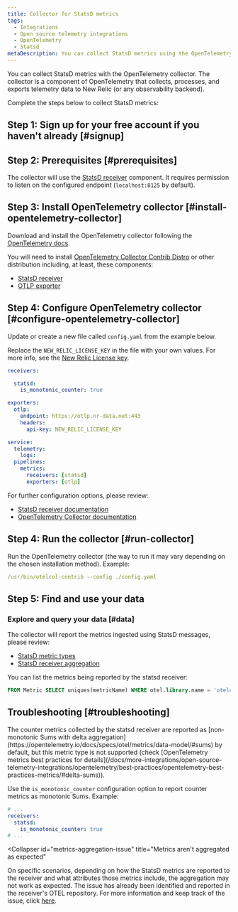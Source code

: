 ```yaml
---
title: Collector for StatsD metrics
tags:
  - Integrations
  - Open source telemetry integrations
  - OpenTelemetry
  - Statsd
metaDescription: You can collect StatsD metrics using the OpenTelemetry collector.
---
```


You can collect StatsD metrics with the OpenTelemetry collector. The collector is a component of OpenTelemetry that collects, processes, and exports telemetry data to New Relic (or any observability backend).

Complete the steps below to collect StatsD metrics:

## Step 1: Sign up for your free account if you haven't already [#signup]

<InlineSignup />

## Step 2: Prerequisites [#prerequisites]

The collector will use the [StatsD receiver](https://github.com/open-telemetry/opentelemetry-collector-contrib/tree/main/receiver/statsdreceiver) component. It requires permission to listen on the configured endpoint (`localhost:8125` by default).

## Step 3: Install OpenTelemetry collector [#install-opentelemetry-collector]

Download and install the OpenTelemetry collector following the [OpenTelemetry docs](https://opentelemetry.io/docs/collector/getting-started/).

You will need to install [OpenTelemetry Collector Contrib Distro](https://github.com/open-telemetry/opentelemetry-collector-releases/tree/main/distributions/otelcol-contrib) or other distribution including, at least, these components:

* [StatsD receiver](https://github.com/open-telemetry/opentelemetry-collector-contrib/tree/main/receiver/statsdreceiver)
* [OTLP exporter](https://pkg.go.dev/go.opentelemetry.io/collector/exporter/otlpexporter)

## Step 4: Configure OpenTelemetry collector [#configure-opentelemetry-collector]

Update or create a new file called `config.yaml` from the example below.

Replace the `NEW_RELIC_LICENSE_KEY` in the file with your own values. For more info, see the [New Relic License key](/docs/apis/intro-apis/new-relic-api-keys/#license-key).

```yaml
receivers:

  statsd:
    is_monotonic_counter: true

exporters:
  otlp:
    endpoint: https://otlp.nr-data.net:443
    headers:
      api-key: NEW_RELIC_LICENSE_KEY

service:
  telemetry:
    logs:
  pipelines:
    metrics:
      receivers: [statsd]
      exporters: [otlp]
```

For further configuration options, please review:
* [StatsD receiver documentation](https://github.com/open-telemetry/opentelemetry-collector-contrib/tree/main/receiver/statsdreceiver#configuration)
* [OpenTelemetry Collector documentation](https://opentelemetry.io/docs/collector/configuration/)

## Step 4: Run the collector [#run-collector]

Run the OpenTelemetry collector (the way to run it may vary depending on the chosen installation method). Example:

```yaml
/usr/bin/otelcol-contrib --config ./config.yaml
```

## Step 5: Find and use your data

### Explore and query your data [#data]

The collector will report the metrics ingested using StatsD messages, please review:

- [StatsD metric types](https://github.com/statsd/statsd/blob/master/docs/metric_types.md)
- [StatsD receiver aggregation](https://github.com/open-telemetry/opentelemetry-collector-contrib/tree/main/receiver/statsdreceiver#aggregation)

You can list the metrics being reported by the statsd receiver:

  ```sql
  FROM Metric SELECT uniques(metricName) WHERE otel.library.name = 'otelcol/statsdreceiver' LIMIT MAX
  ```

## Troubleshooting [#troubleshooting]

<CollapserGroup>
  <Collapser
    id="counters-not-reported"
    title="Counter metrics are not reported"
  >
  The counter metrics collected by the statsd receiver are reported as [non-monotonic Sums with delta aggregation](https://opentelemetry.io/docs/specs/otel/metrics/data-model/#sums) by default,
  but this metric type is not supported (check [OpenTelemetry metrics best practices for details](/docs/more-integrations/open-source-telemetry-integrations/opentelemetry/best-practices/opentelemetry-best-practices-metrics/#delta-sums)).

  Use the `is_monotonic_counter` configuration option to report counter metrics as monotonic Sums. Example:

  ```yaml
  # ...
  receivers:
    statsd:
      is_monotonic_counter: true
  # ...
  ```

  </Collapser>

  <Collapser
    id="metrics-aggregation-issue"
    title="Metrics aren't aggregated as expected"
  >
  On specific scenarios, depending on how the StatsD metrics are reported to the receiver and what attributes those metrics include, the aggregation may not work as expected.
  The issue has already been identified and reported in the receiver's OTEL repository. For more information and keep track of the issue, click [here](https://github.com/open-telemetry/opentelemetry-collector-contrib/issues/23809).

  </Collapser>

</CollapserGroup>
